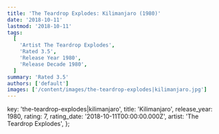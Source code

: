 ```yaml
---
title: 'The Teardrop Explodes: Kilimanjaro (1980)'
date: '2018-10-11'
lastmod: '2018-10-11'
tags:
  [
    'Artist The Teardrop Explodes',
    'Rated 3.5',
    'Release Year 1980',
    'Release Decade 1980',
  ]
summary: 'Rated 3.5'
authors: ['default']
images: ['/content/images/the-teardrop-explodes|kilimanjaro.jpg']
---
```


  key: 'the-teardrop-explodes|kilimanjaro',
  title: 'Kilimanjaro',
  release_year: 1980,
  rating: 7,
  rating_date: '2018-10-11T00:00:00.000Z',
  artist: 'The Teardrop Explodes',
};

<MusicRating data={data} />
